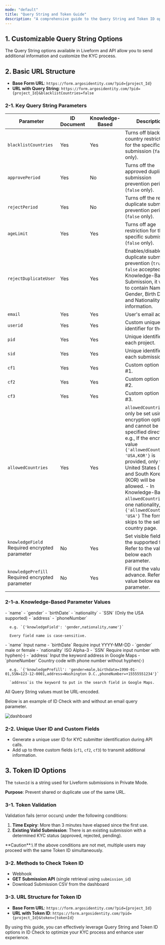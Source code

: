 ```yaml
---
mode: "default"
title: "Query String and Token Guide"
description: "A comprehensive guide to the Query String and Token ID options for Liveform. These options enable features such as transmitting additional information, preventing duplicate submissions, and identifying users. Explore essential tools to optimize your ID Check process."
---
```


## 1. Customizable Query String Options

The Query String options available in Liveform and API allow you to send additional information and customize the KYC process.

## 2. Basic URL Structure

- **Base Form URL**: `https://form.argosidentity.com/?pid={project_Id}`
- **URL with Query String**: `https://form.argosidentity.com/?pid={project_Id}&blacklistCountries=false`

### 2-1. Key Query String Parameters

| Parameter                                         | ID Document | Knowledge-Based | Description                                                                                                                                                                                                                                                                                                                                                                                      |
| ------------------------------------------------- | ----------- | --------------- | ------------------------------------------------------------------------------------------------------------------------------------------------------------------------------------------------------------------------------------------------------------------------------------------------------------------------------------------------------------------------------------------------ |
| `blacklistCountries`                              | Yes         | Yes             | Turns off blacklist country restrictions for the specific submission (`false` only).                                                                                                                                                                                                                                                                                                             |
| `approvePeriod`                                   | Yes         | No              | Turns off the approved duplicate submission prevention period (`false` only).                                                                                                                                                                                                                                                                                                                    |
| `rejectPeriod`                                    | Yes         | No              | Turns off the rejected duplicate submission prevention period (`false` only).                                                                                                                                                                                                                                                                                                                    |
| `ageLimit`                                        | Yes         | Yes             | Turns off age restriction for the specific submission (`false` only).                                                                                                                                                                                                                                                                                                                            |
| `rejectDuplicateUser`                             | Yes         | Yes             | Enables/disables duplicate submission prevention (`true` or `false` accepted).  - In Knowledge-Based Submission, it works to contain Name, Gender, Birth Date, and Nationality information.                                                                                                                                                                                                      |
| `email`                                           | Yes         | Yes             | User's email address.                                                                                                                                                                                                                                                                                                                                                                            |
| `userid`                                          | Yes         | Yes             | Custom unique identifier for the user.                                                                                                                                                                                                                                                                                                                                                           |
| `pid`                                             | Yes         | Yes             | Unique identifier for each project.                                                                                                                                                                                                                                                                                                                                                              |
| `sid`                                             | Yes         | Yes             | Unique identifier for each submission.                                                                                                                                                                                                                                                                                                                                                           |
| `cf1`                                             | Yes         | Yes             | Custom option field #1.                                                                                                                                                                                                                                                                                                                                                                          |
| `cf2`                                             | Yes         | Yes             | Custom option field #2.                                                                                                                                                                                                                                                                                                                                                                          |
| `cf3`                                             | Yes         | Yes             | Custom option field #3.                                                                                                                                                                                                                                                                                                                                                                          |
| `allowedCountries`                                | Yes         | Yes             | `allowedCountries` can only be set using the encryption option and cannot be specified directly. e.g., If the encrypted value `{'allowedCountries': 'USA,KOR'}` is provided, only the United States (USA) and South Korea (KOR) will be allowed.  - In Knowledge-Based, if `allowedCountries` set one nationality, e.g. `{'allowedCountries': 'USA'}` The form skips to the select country page. |
| `knowledgeField`     Required encrypted parameter | No          | Yes             | Set visible fields from the supported fields. Refer to the value below each parameter.                                                                                                                                                                                                                                                                                                           |
| `knowledgePrefill`   Required encrypted parameter | No          | Yes             | Fill out the value in advance. Refer to the value below each parameter.                                                                                                                                                                                                                                                                                                                          |

### 2-1-a. Knowledge-Based Parameter Values

<AccordionGroup>
  <Accordion title="knowledgeField Parameter Values" icon="memo-pad">
    - `name`
    - `gender`
    - `birthDate`
    - `nationality`
    - `SSN` (Only the USA supported)
    - `address`
    - `phoneNumber`

      e.g. `{'knowledgeField': 'gender,nationality,name'}`

      Every field name is case-sensitive.
  </Accordion>
  <Accordion title="knowledgePrefill Parameter Values" icon="memo-pad">
    - `name` Input name
    - `birthDate` Require input YYYY-MM-DD
    - `gender` male or female
    - `nationality` ISO Alpha-3
    - `SSN` Require input number with hyphen(-)
    - `address` Input the keyword address in Google Maps
    - `phoneNumber` Country code with phone number without hyphen(-)

      e.g. `{'knowledgePrefill': 'gender=male,birthdate=1990-01-01,SSN=123-12-0001,address=Washington D.C.,phoneNumber=+15555551234'}`

      `address`is the keyword to put in the search field in Google Maps.
  </Accordion>
</AccordionGroup>

<Note>
  All Query String values must be URL-encoded.
</Note>

Below is an example of ID Check with and without an email query parameter.

![dashboard](/images/en_email_queryparameter.png)

### 2-2. Unique User ID and Custom Fields

- Generate a unique user ID for KYC submitter identification during API calls.
- Add up to three custom fields (`cf1`, `cf2`, `cf3`) to transmit additional information.

## 3. Token ID Options

The `tokenId` is a string used for Liveform submissions in Private Mode.

**Purpose**: Prevent shared or duplicate use of the same URL.

### 3-1. Token Validation

Validation fails (error occurs) under the following conditions:

1. **Time Expiry**: More than 3 minutes have elapsed since the first use.
2. **Existing Valid Submission**: There is an existing submission with a determined KYC status (approved, rejected, pending).

<Warning>
  **Caution**:\
  If the above conditions are not met, multiple users may proceed with the same Token ID simultaneously.
</Warning>

### 3-2. Methods to Check Token ID

- Webhook
- **GET Submission API** (single retrieval using `submission_id`)
- Download Submission CSV from the dashboard

### 3-3. URL Structure for Token ID

- **Base Form URL**: `https://form.argosidentity.com/?pid={project_Id}`
- **URL with Token ID**: `https://form.argosidentity.com/?pid={project_Id}&token={tokenId}`

By using this guide, you can effectively leverage Query String and Token ID options in ID Check to optimize your KYC process and enhance user experience.